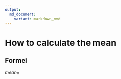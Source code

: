 ```yaml
---
output:
  md_document:
    variant: markdown_mmd
---
```


# How to calculate the mean

## Formel

$mean=$
